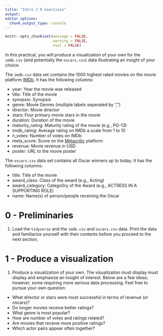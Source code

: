 ```yaml
---
title: "Intro 2 R exercises"
output:
editor_options:
  chunk_output_type: console
---
```

```r
knitr::opts_chunk$set(message = FALSE, 
                      warning = FALSE,
                      eval = FALSE)
```
In this practical, you will produce a visualization of your own for the `imdb.csv` (and potentially the `oscars.csv`) data illustrating an insight of your choice.

The `imdb.csv` data set contains the 1000 highest rated movies on the movie platform [IMDb](https://imdb.com/). It has the following columns:

- year: Year the movie was released
- title: Title of the movie
- synopsis: Synopsis
- genre: Movie Genres (multiple labels seperated by ",")
- director: Movie director
- stars: Four primary movie stars in the movie
- duration: Duration of the movie
- maturity_rating: Maturity rating of the movie (e.g., PG-13)
- imdb_rating: Average rating on IMDb a scale from 1 to 10 
- n_votes: Number of votes on IMDb
- meta_score: Score on the [Metacritic](https://www.metacritic.com/) platform
- revenue: Movie revenue in USD
- poster: URL to the movie poster

The `oscars.csv` data set contains all Oscar winners up to today. It has the following columns:

- title: Title of the movie
- award_class: Class of the award (e.g., Acting)
- award_category: Catego0ry of the Award (e.g., ACTRESS IN A SUPPORTING ROLE)
- name: Name(s) of person/people receiving the Oscar

# 0 - Preliminaries

1. Load the `tidyverse` and the `imdb.csv` and `oscars.csv` data. Print the data and familiarize yourself with their contents before you proceed to the next section.

# 1 - Produce a visualization

1. Produce a visualization of your own. The visualization must display must display and emphasize an insight of interest. Below are a few ideas; however, some requiring more serious data processing. Feel free to pursue your own question:

- What director or stars were most successful in terms of revenue (or oscars)?
- Do longer movies receive better ratings?
- What genre is most popular?
- How are number of votes and ratings related?
- Are movies that receive more positive ratings?
- Which actor pairs appear often together? 






